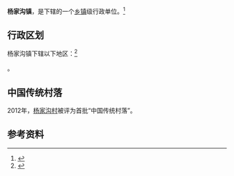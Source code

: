 {{中国乡级行政区|61/08/27/103/000}}

'''杨家沟镇'''，是{{PRC admin/fullname|61/08/27/103/000|3}}下辖的一个[[乡镇|乡镇]]级行政单位。<ref>{{PRC admin/ref sgc|{{PRC admin/parent|61/08/27/103/000}}}}</ref>

== 行政区划 ==

杨家沟镇下辖以下地区：<ref>{{PRC admin/ref sgc|61/08/27/103/000}}</ref>

{{PRC admin/children|61/08/27/103/000}}。

==中国传统村落==
2012年，[[杨家沟村|杨家沟村]]被评为首批“中国传统村落”。

== 参考资料 ==

{{reflist}}

{{行政区划小作品}}
{{PRC admin/navcat|61/08/27/103/000}}